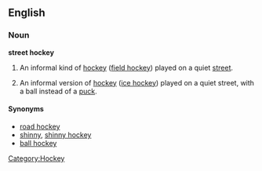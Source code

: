 ==English==

===Noun===
'''street hockey'''

# {{UK|field hockey}} An informal kind of [[hockey]] ([[field hockey]]) played on a quiet [[street]].
# {{Canada|ice hockey}} An informal version of [[hockey]] ([[ice hockey]]) played on a quiet street, with a ball instead of a [[puck]].

==== Synonyms ====
* [[road hockey]]
* [[shinny]], [[shinny hockey]] {{qualifier|Canada}}
* [[ball hockey]] {{qualifier|Canada}}

[[Category:Hockey]]